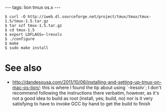 ---
tags: lion tmux os.x
---
<pre lang="shell">$ curl -O http://iweb.dl.sourceforge.net/project/tmux/tmux/tmux-1.5/tmux-1.5.tar.gz
$ tar xzf tmux-1.5.tar.gz 
$ cd tmux-1.5
$ export LDFLAGS=-lresolv
$ ./configure
$ make
$ sudo make install</pre>

= See also =

* http://dandesousa.com/2011/10/06/installing-and-setting-up-tmux-on-mac-os-lion/: this is where I found the tip about using `-lresolv`; I don't recommend following the instructions there verbatim, however, as it's not a good idea to build as root (install, yes; build, no) nor is it very satisfying to have to invoke GCC by hand to get the build to finish
